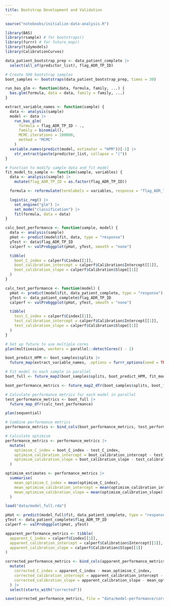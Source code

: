 ```yaml
---
title: Bootstrap Development and Validation
---
```


```r
source("notebooks/initialize-data-analysis.R")
```

```r
library(BAS)
library(rsample) # for bootstraps()
library(furrr) # for future_map()
library(tidymodels)
library(CalibrationCurves)

data_patient_bootstrap_prep <- data_patient_complete |>
  select(all_of(predictor_list), flag_ADR_TP_ID)

# Create 500 bootstrap samples
boot_samples <- bootstraps(data_patient_bootstrap_prep, times = 30)

run_bas_glm <- function(data, formula, family, ...) {
  bas.glm(formula, data = data, family = family, ...)
}

extract_variable_names <- function(sample) {
  data <- analysis(sample)
  model <- data |>
    run_bas_glm(
      formula = flag_ADR_TP_ID ~ .,
      family = binomial(),
      MCMC.iterations = 100000,
      method = "MCMC"
    )
  variable.names(predict(model, estimator = "HPM"))[-1] |>
    str_extract(paste(predictor_list, collapse = "|"))
}

# Function to modify sample data and fit model
fit_model_to_sample <- function(sample, variables) {
  data <- analysis(sample) |>
    mutate(flag_ADR_TP_ID = as.factor(flag_ADR_TP_ID))

  formula <- reformulate(termlabels = variables, response = "flag_ADR_TP_ID")

  logistic_reg() |>
    set_engine("glm") |>
    set_mode("classification") |>
    fit(formula, data = data)
}

calc_boot_performance <- function(sample, model) {
  data <- analysis(sample)
  pHat <- predict(model$fit, data, type = "response")
  yTest <- data$flag_ADR_TP_ID
  calperf <- valProbggplot(pHat, yTest, smooth = "none")

  tibble(
    boot_C_index = calperf$Cindex[[1]],
    boot_calibration_intercept = calperf$Calibration$Intercept[[1]],
    boot_calibration_slope = calperf$Calibration$Slope[[1]]
  )
}

calc_test_performance <- function(model) {
  pHat <- predict(model$fit, data_patient_complete, type = "response")
  yTest <- data_patient_complete$flag_ADR_TP_ID
  calperf <- valProbggplot(pHat, yTest, smooth = "none")

  tibble(
    test_C_index = calperf$Cindex[[1]],
    test_calibration_intercept = calperf$Calibration$Intercept[[1]],
    test_calibration_slope = calperf$Calibration$Slope[[1]]
  )
}

# Set up future to use multiple cores
plan(multisession, workers = parallel::detectCores() - 2)

boot_predict_HPM <- boot_samples$splits |>
  future_map(extract_variable_names, .options = furrr_options(seed = TRUE))

# Fit model to each sample in parallel
boot_full <- future_map2(boot_samples$splits, boot_predict_HPM, fit_model_to_sample)

boot_performance_metrics <- future_map2_dfr(boot_samples$splits, boot_full, calc_boot_performance)

# Calculate performance metrics for each model in parallel
test_performance_metrics <- boot_full |>
  future_map_dfr(calc_test_performance)

plan(sequential)

# Combine performance metrics
performance_metrics <- bind_cols(boot_performance_metrics, test_performance_metrics)

# Calculate optimism
performance_metrics <- performance_metrics |>
  mutate(
    optimism_C_index = boot_C_index - test_C_index,
    optimism_calibration_intercept = boot_calibration_intercept - test_calibration_intercept,
    optimism_calibration_slope = boot_calibration_slope - test_calibration_slope
  )

optimism_estimates <- performance_metrics |>
  summarise(
    mean_optimism_C_index = mean(optimism_C_index),
    mean_optimism_calibration_intercept = mean(optimism_calibration_intercept),
    mean_optimism_calibration_slope = mean(optimism_calibration_slope)
  )
```

```r
load("data/model_full.rda")

pHat <- predict(model_full$fit, data_patient_complete, type = "response")
yTest <- data_patient_complete$flag_ADR_TP_ID
calperf <- valProbggplot(pHat, yTest)

apparent_performance_metrics <- tibble(
  apparent_C_index = calperf$Cindex[[1]],
  apparent_calibration_intercept = calperf$Calibration$Intercept[[1]],
  apparent_calibration_slope = calperf$Calibration$Slope[[1]]
)

corrected_performance_metrics <- bind_cols(apparent_performance_metrics, optimism_estimates) |>
  mutate(
    corrected_C_index = apparent_C_index - mean_optimism_C_index,
    corrected_calibration_intercept = apparent_calibration_intercept - mean_optimism_calibration_intercept,
    corrected_calibration_slope = apparent_calibration_slope - mean_optimism_calibration_slope
  ) |>
  select(starts_with("corrected"))
```

```r
save(corrected_performance_metrics, file = "data/model-performance/corrected_performance_metrics.rda")
```